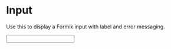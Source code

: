 
<Meta
  title="Components/Atoms/Input"
  component={Input}
  decorators={[withFormik]}
/>

# Input

Use this to display a Formik input with label and error messaging.

<Canvas>
  <Story name="Component">
    <Input label="Text Input" name="text" />
  </Story>
</Canvas>
